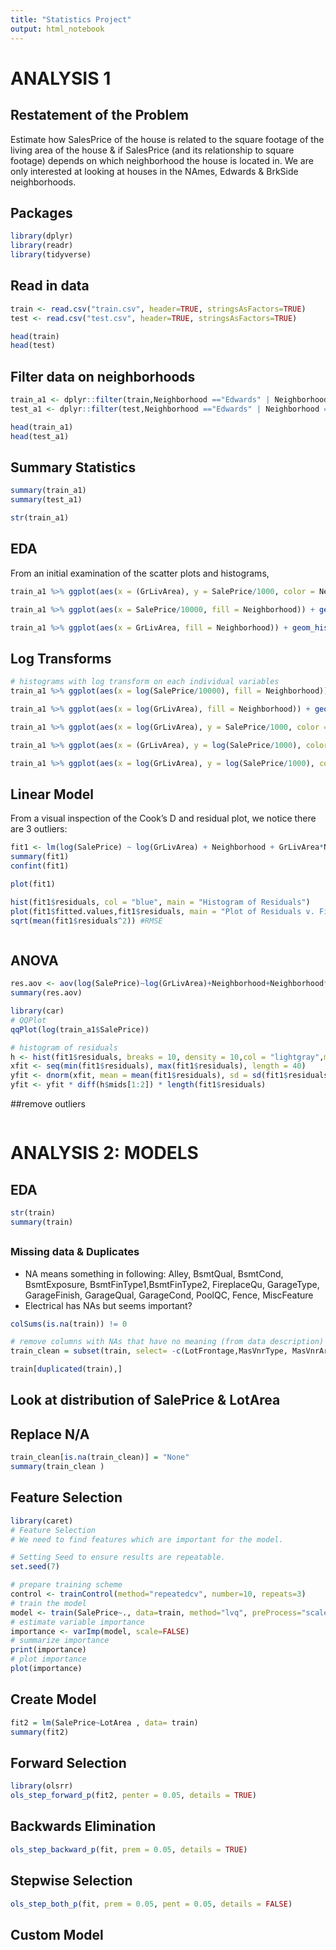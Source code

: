 ```yaml
---
title: "Statistics Project"
output: html_notebook
---
```


# ANALYSIS 1 

## Restatement of the Problem 
Estimate how SalesPrice of the house is related to the square footage of the living area of the house & if SalesPrice (and its relationship to square footage) depends on which neighborhood the house is located in. We are only interested at looking at houses in the NAmes, Edwards & BrkSide neighborhoods. 

## Packages
```r
library(dplyr)
library(readr)
library(tidyverse)
```

## Read in data
```r
train <- read.csv("train.csv", header=TRUE, stringsAsFactors=TRUE)
test <- read.csv("test.csv", header=TRUE, stringsAsFactors=TRUE)

head(train)
head(test)
```
## Filter data on neighborhoods 
```r
train_a1 <- dplyr::filter(train,Neighborhood =="Edwards" | Neighborhood =="NAmes" | Neighborhood == "BrkSide")
test_a1 <- dplyr::filter(test,Neighborhood =="Edwards" | Neighborhood =="NAmes" | Neighborhood == "BrkSide")

head(train_a1)
head(test_a1)
```
## Summary Statistics
```r
summary(train_a1)
summary(test_a1)

str(train_a1)
```
## EDA 

From an initial examination of the scatter plots and histograms, 

```r
train_a1 %>% ggplot(aes(x = (GrLivArea), y = SalePrice/1000, color = Neighborhood)) + geom_point() + stat_smooth(method = "lm")

train_a1 %>% ggplot(aes(x = SalePrice/10000, fill = Neighborhood)) + geom_histogram(bins =20)

train_a1 %>% ggplot(aes(x = GrLivArea, fill = Neighborhood)) + geom_histogram(bins =20)
```
## Log Transforms 
```r
# histograms with log transform on each individual variables
train_a1 %>% ggplot(aes(x = log(SalePrice/10000), fill = Neighborhood)) + geom_histogram(bins =20)

train_a1 %>% ggplot(aes(x = log(GrLivArea), fill = Neighborhood)) + geom_histogram(bins =20)

train_a1 %>% ggplot(aes(x = log(GrLivArea), y = SalePrice/1000, color = Neighborhood)) + geom_point() + stat_smooth(method = "lm")

train_a1 %>% ggplot(aes(x = (GrLivArea), y = log(SalePrice/1000), color = Neighborhood)) + geom_point() + stat_smooth(method = "lm")

train_a1 %>% ggplot(aes(x = log(GrLivArea), y = log(SalePrice/1000), color = Neighborhood)) + geom_point() + stat_smooth(method = "lm")
```

## Linear Model 

From a visual inspection of the Cook's D and residual plot, we notice there are 3 outliers: 
```r
fit1 <- lm(log(SalePrice) ~ log(GrLivArea) + Neighborhood + GrLivArea*Neighborhood, data = train_a1)
summary(fit1)
confint(fit1)

plot(fit1)

hist(fit1$residuals, col = "blue", main = "Histogram of Residuals")
plot(fit1$fitted.values,fit1$residuals, main = "Plot of Residuals v. Fitted Values")
sqrt(mean(fit1$residuals^2)) #RMSE
```
```r

```

## ANOVA 
```r
res.aov <- aov(log(SalePrice)~log(GrLivArea)+Neighborhood+Neighborhood*GrLivArea, data = train_a1)
summary(res.aov)
```
```r
library(car)
# QQPlot
qqPlot(log(train_a1$SalePrice))

# histogram of residuals 
h <- hist(fit1$residuals, breaks = 10, density = 10,col = "lightgray",main = "Residuals") 
xfit <- seq(min(fit1$residuals), max(fit1$residuals), length = 40) 
yfit <- dnorm(xfit, mean = mean(fit1$residuals), sd = sd(fit1$residuals)) 
yfit <- yfit * diff(h$mids[1:2]) * length(fit1$residuals) 
```


##remove outliers
```r

```

# ANALYSIS 2: MODELS 

## EDA
```r
str(train)
summary(train)
```
##
### Missing data & Duplicates
- NA means something in following: Alley, BsmtQual, BsmtCond, BsmtExposure, BsmtFinType1,BsmtFinType2, FireplaceQu, GarageType, GarageFinish, GarageQual, GarageCond, PoolQC, Fence, MiscFeature
- Electrical has NAs but seems important? 
```r
colSums(is.na(train)) != 0

# remove columns with NAs that have no meaning (from data description)
train_clean = subset(train, select= -c(LotFrontage,MasVnrType, MasVnrArea))

```


```r
train[duplicated(train),]

```
## Look at distribution of SalePrice &  LotArea

## Replace N/A 
```r

train_clean[is.na(train_clean)] = "None"
summary(train_clean )
```

##  Feature Selection 
```r
library(caret)
# Feature Selection
# We need to find features which are important for the model.

# Setting Seed to ensure results are repeatable.
set.seed(7)

# prepare training scheme
control <- trainControl(method="repeatedcv", number=10, repeats=3)
# train the model 
model <- train(SalePrice~., data=train, method="lvq", preProcess="scale", trControl=control)
# estimate variable importance
importance <- varImp(model, scale=FALSE)
# summarize importance
print(importance)
# plot importance
plot(importance)
```
## Create Model 
```r
fit2 = lm(SalePrice~LotArea , data= train)
summary(fit2)
```


## Forward Selection 

```r
library(olsrr)
ols_step_forward_p(fit2, penter = 0.05, details = TRUE)

```



## Backwards Elimination 
```r
ols_step_backward_p(fit, prem = 0.05, details = TRUE)

```


## Stepwise Selection 
```r
ols_step_both_p(fit, prem = 0.05, pent = 0.05, details = FALSE)

```

## Custom Model 

